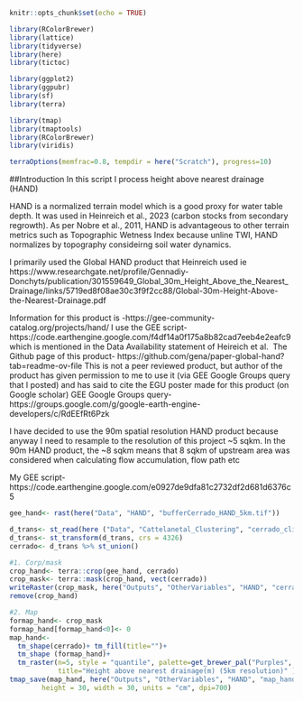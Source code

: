 ```r
knitr::opts_chunk$set(echo = TRUE)
```

```r
library(RColorBrewer)
library(lattice)
library(tidyverse)
library(here)
library(tictoc)

library(ggplot2)
library(ggpubr)
library(sf)
library(terra)

library(tmap)
library(tmaptools)
library(RColorBrewer)
library(viridis)

terraOptions(memfrac=0.8, tempdir = here("Scratch"), progress=10)
```

##Introduction
In this script I process height above nearest drainage (HAND)

HAND is a normalized terrain model which is a good proxy for water table depth. 
It was used in Heinreich et al., 2023 (carbon stocks from secondary regrowth). 
As per Nobre et al., 2011, HAND is advantageous to other terrain metrics such as 
Topographic Wetness Index because unline TWI, HAND normalizes by topography 
consideirng soil water dynamics. 

I primarily used the Global HAND product that Heinreich used ie
https://www.researchgate.net/profile/Gennadiy-Donchyts/publication/301559649_Global_30m_Height_Above_the_Nearest_Drainage/links/5719ed8f08ae30c3f9f2cc88/Global-30m-Height-Above-the-Nearest-Drainage.pdf

Information for this product is -https://gee-community-catalog.org/projects/hand/
I use the GEE script- https://code.earthengine.google.com/f4df14a0f175a8b82cad7eeb4e2eafc9 which is mentioned in the
Data Availability statement of Heireich et al. 
The Github page of this product- https://github.com/gena/paper-global-hand?tab=readme-ov-file
This is not a peer reviewed product, but author of the product has given permission to me to use it (via GEE Google Groups query that I posted) and has said to cite the
EGU poster made for this product (on Google scholar)
GEE Google Groups query- https://groups.google.com/g/google-earth-engine-developers/c/RdEEfRt6Pzk

I have decided to use the 90m spatial resolution HAND product because anyway I need
to resample to the resolution of this project ~5 sqkm. In the 90m HAND product, the ~8 sqkm
means that 8 sqkm of upstream area was considered when calculating flow accumulation, flow path etc

My GEE script- https://code.earthengine.google.com/e0927de9dfa81c2732df2d681d6376c5

```r
gee_hand<- rast(here("Data", "HAND", "bufferCerrado_HAND_5km.tif"))

d_trans<- st_read(here ("Data", "Cattelanetal_Clustering", "cerrado_climate_zones.shp"))
d_trans<- st_transform(d_trans, crs = 4326)
cerrado<- d_trans %>% st_union()

#1. Corp/mask
crop_hand<- terra::crop(gee_hand, cerrado)
crop_mask<- terra::mask(crop_hand, vect(cerrado))
writeRaster(crop_mask, here("Outputs", "OtherVariables", "HAND", "cerrado_hand_5km.tif"))
remove(crop_hand)

#2. Map
formap_hand<- crop_mask
formap_hand[formap_hand<0]<- 0
map_hand<- 
  tm_shape(cerrado)+ tm_fill(title="")+
  tm_shape (formap_hand)+
  tm_raster(n=5, style = "quantile", palette=get_brewer_pal("Purples", n = 5, plot=FALSE),
            title="Height above nearest drainage(m) (5km resolution)" ) 
tmap_save(map_hand, here("Outputs", "OtherVariables", "HAND", "map_hand_5km.png"),
        height = 30, width = 30, units = "cm", dpi=700)

```
